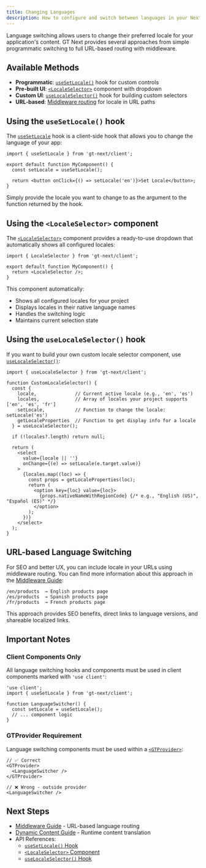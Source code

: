 ```yaml
---
title: Changing Languages
description: How to configure and switch between languages in your Next.js app
---
```


Language switching allows users to change their preferred locale for your application's content. GT Next provides several approaches from simple programmatic switching to full URL-based routing with middleware.

## Available Methods

- **Programmatic**: [`useSetLocale()`](/docs/next/api/helpers/useSetLocale) hook for custom controls
- **Pre-built UI**: [`<LocaleSelector>`](/docs/next/api/components/localeSelector) component with dropdown
- **Custom UI**: [`useLocaleSelector()`](/docs/next/api/helpers/useLocaleSelector) hook for building custom selectors
- **URL-based**: [Middleware routing](/docs/next/guides/middleware) for locale in URL paths

## Using the `useSetLocale()` hook

The [`useSetLocale`](/docs/next/api/helpers/useSetLocale) hook is a client-side hook that allows you to change the language of your app:

```tsx
import { useSetLocale } from 'gt-next/client';

export default function MyComponent() {
  const setLocale = useSetLocale();

  return <button onClick={() => setLocale('en')}>Set Locale</button>;
}
```

Simply provide the locale you want to change to as the argument to the function returned by the hook.

## Using the `<LocaleSelector>` component

The [`<LocaleSelector>`](/docs/next/api/components/localeSelector) component provides a ready-to-use dropdown that automatically shows all configured locales:

```tsx
import { LocaleSelector } from 'gt-next/client';

export default function MyComponent() {
  return <LocaleSelector />;
}
```

This component automatically:
- Shows all configured locales for your project
- Displays locales in their native language names
- Handles the switching logic
- Maintains current selection state

## Using the `useLocaleSelector()` hook

If you want to build your own custom locale selector component, use [`useLocaleSelector()`](/docs/next/api/helpers/useLocaleSelector):

```tsx
import { useLocaleSelector } from 'gt-next/client';

function CustomLocaleSelector() {
  const { 
    locale,              // Current active locale (e.g., 'en', 'es')
    locales,             // Array of locales your project supports ['en', 'es', 'fr']
    setLocale,           // Function to change the locale: setLocale('es')
    getLocaleProperties  // Function to get display info for a locale
  } = useLocaleSelector();
  
  if (!locales?.length) return null;
  
  return (
    <select 
      value={locale || ''} 
      onChange={(e) => setLocale(e.target.value)}
    >
      {locales.map((loc) => {
        const props = getLocaleProperties(loc);
        return (
          <option key={loc} value={loc}>
            {props.nativeNameWithRegionCode} {/* e.g., "English (US)", "Español (ES)" */}
          </option>
        );
      })}
    </select>
  );
}
```

## URL-based Language Switching

For SEO and better UX, you can include locale in your URLs using middleware routing. You can find more information about this approach in the [Middleware Guide](/docs/next/guides/middleware):

```
/en/products  → English products page  
/es/products  → Spanish products page
/fr/products  → French products page
```

This approach provides SEO benefits, direct links to language versions, and shareable localized links.

## Important Notes

### Client Components Only
All language switching hooks and components must be used in client components marked with `'use client'`:

```tsx
'use client';
import { useSetLocale } from 'gt-next/client';

function LanguageSwitcher() {
  const setLocale = useSetLocale();
  // ... component logic
}
```

### GTProvider Requirement
Language switching components must be used within a [`<GTProvider>`](/docs/next/api/components/gtprovider):

```tsx
// ✅ Correct
<GTProvider>
  <LanguageSwitcher />
</GTProvider>

// ❌ Wrong - outside provider
<LanguageSwitcher />
```

## Next Steps

- [Middleware Guide](/docs/next/guides/middleware) - URL-based language routing
- [Dynamic Content Guide](/docs/next/guides/dynamic-content) - Runtime content translation  
- API References:
  - [`useSetLocale()` Hook](/docs/next/api/helpers/useSetLocale)
  - [`<LocaleSelector>` Component](/docs/next/api/components/localeSelector)
  - [`useLocaleSelector()` Hook](/docs/next/api/helpers/useLocaleSelector)